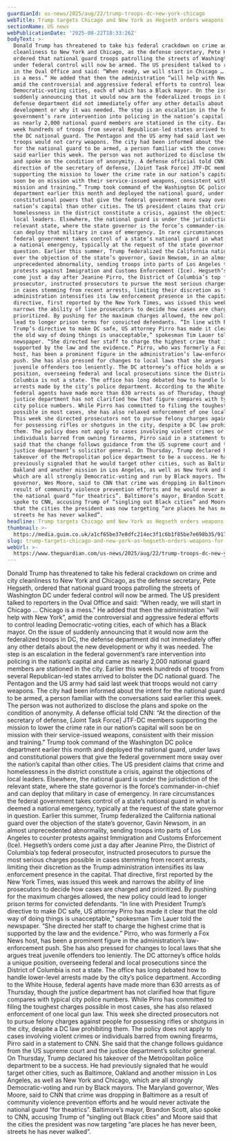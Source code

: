 ```yaml
---
guardianId: us-news/2025/aug/22/trump-troops-dc-new-york-chicago
webTitle: Trump targets Chicago and New York as Hegseth orders weapons for DC troops
sectionName: US news
webPublicationDate: '2025-08-22T18:33:26Z'
bodyText: >-
  Donald Trump has threatened to take his federal crackdown on crime and city
  cleanliness to New York and Chicago, as the defense secretary, Pete Hegseth,
  ordered that national guard troops patrolling the streets of Washington DC
  under federal control will now be armed. The US president talked to reporters
  in the Oval Office and said: “When ready, we will start in Chicago … Chicago
  is a mess.” He added that then the administration “will help with New York”,
  amid the controversial and aggressive federal efforts to control leading
  Democratic-voting cities, each of which has a Black mayor. On the issue of
  suddenly announcing that it would now arm the federalized troops in DC, the
  defense department did not immediately offer any other details about the new
  development or why it was needed. The step is an escalation in the federal
  government’s rare intervention into policing in the nation’s capital and came
  as nearly 2,000 national guard members are stationed in the city. Earlier this
  week hundreds of troops from several Republican-led states arrived to bolster
  the DC national guard. The Pentagon and the US army had said last week that
  troops would not carry weapons. The city had been informed about the intent
  for the national guard to be armed, a person familiar with the conversations
  said earlier this week. The person was not authorized to disclose the plans
  and spoke on the condition of anonymity. A defense official told CNN: “At the
  direction of the secretary of defense, [Joint Task Force] JTF-DC members
  supporting the mission to lower the crime rate in our nation’s capital will
  soon be on mission with their service-issued weapons, consistent with their
  mission and training.” Trump took command of the Washington DC police
  department earlier this month and deployed the national guard, under laws and
  constitutional powers that give the federal government more sway over the
  nation’s capital than other cities. The US president claims that crime and
  homelessness in the district constitute a crisis, against the objections of
  local leaders. Elsewhere, the national guard is under the jurisdiction of the
  relevant state, where the state governor is the force’s commander-in-chief and
  can deploy that military in case of emergency. In rare circumstances the
  federal government takes control of a state’s national guard in what is deemed
  a national emergency, typically at the request of the state governor in
  question. Earlier this summer, Trump federalized the California national guard
  over the objection of the state’s governor, Gavin Newsom, in an almost
  unprecedented abnormality, sending troops into parts of Los Angeles to counter
  protests against Immigration and Customs Enforcement (Ice). Hegseth’s orders
  come just a day after Jeanine Pirro, the District of Columbia’s top federal
  prosecutor, instructed prosecutors to pursue the most serious charges possible
  in cases stemming from recent arrests, limiting their discretion as the Trump
  administration intensifies its law enforcement presence in the capital. That
  directive, first reported by the New York Times, was issued this week and
  narrows the ability of line prosecutors to decide how cases are charged and
  prioritized. By pushing for the maximum charges allowed, the new policy could
  lead to longer prison terms for convicted defendants. “In line with President
  Trump’s directive to make DC safe, US attorney Pirro has made it clear that
  the old way of doing things is unacceptable,” spokesman Tim Lauer told the
  newspaper. “She directed her staff to charge the highest crime that is
  supported by the law and the evidence.” Pirro, who was formerly a Fox News
  host, has been a prominent figure in the administration’s law-enforcement
  push. She has also pressed for changes to local laws that she argues treat
  juvenile offenders too leniently. The DC attorney’s office holds a unique
  position, overseeing federal and local prosecutions since the District of
  Columbia is not a state. The office has long debated how to handle lower-level
  arrests made by the city’s police department. According to the White House,
  federal agents have made more than 630 arrests as of Thursday, though the
  justice department has not clarified how that figure compares with typical
  city police numbers. While Pirro has committed to filing the toughest charges
  possible in most cases, she has also relaxed enforcement of one local gun law.
  This week she directed prosecutors not to pursue felony charges against people
  for possessing rifles or shotguns in the city, despite a DC law prohibiting
  them. The policy does not apply to cases involving violent crimes or
  individuals barred from owning firearms, Pirro said in a statement to CNN. She
  said that the change follows guidance from the US supreme court and the
  justice department’s solicitor general. On Thursday, Trump declared his
  takeover of the Metropolitan police department to be a success. He had
  previously signaled that he would target other cities, such as Baltimore,
  Oakland and another mission in Los Angeles, as well as New York and Chicago,
  which are all strongly Democratic-voting and run by Black mayors. The Maryland
  governor, Wes Moore, said to CNN that crime was dropping in Baltimore as a
  result of community violence prevention efforts and he would never activate
  the national guard “for theatrics”. Baltimore’s mayor, Brandon Scott, also
  spoke to CNN, accusing Trump of “singling out Black cities” and Moore said
  that the cities the president was now targeting “are places he has never been,
  streets he has never walked”.
headline: Trump targets Chicago and New York as Hegseth orders weapons for DC troops
thumbnail: >-
  https://media.guim.co.uk/a1cf65be37e8dfc214ec3f1c6b1f85be7e698b35/917_0_4583_3667/500.jpg
slug: trump-targets-chicago-and-new-york-as-hegseth-orders-weapons-for-dc-troops
webUrl: >-
  https://www.theguardian.com/us-news/2025/aug/22/trump-troops-dc-new-york-chicago
---
```

Donald Trump has threatened to take his federal crackdown on crime and city cleanliness to New York and Chicago, as the defense secretary, Pete Hegseth, ordered that national guard troops patrolling the streets of Washington DC under federal control will now be armed. The US president talked to reporters in the Oval Office and said: “When ready, we will start in Chicago … Chicago is a mess.” He added that then the administration “will help with New York”, amid the controversial and aggressive federal efforts to control leading Democratic-voting cities, each of which has a Black mayor. On the issue of suddenly announcing that it would now arm the federalized troops in DC, the defense department did not immediately offer any other details about the new development or why it was needed. The step is an escalation in the federal government’s rare intervention into policing in the nation’s capital and came as nearly 2,000 national guard members are stationed in the city. Earlier this week hundreds of troops from several Republican-led states arrived to bolster the DC national guard. The Pentagon and the US army had said last week that troops would not carry weapons. The city had been informed about the intent for the national guard to be armed, a person familiar with the conversations said earlier this week. The person was not authorized to disclose the plans and spoke on the condition of anonymity. A defense official told CNN: “At the direction of the secretary of defense, [Joint Task Force] JTF-DC members supporting the mission to lower the crime rate in our nation’s capital will soon be on mission with their service-issued weapons, consistent with their mission and training.” Trump took command of the Washington DC police department earlier this month and deployed the national guard, under laws and constitutional powers that give the federal government more sway over the nation’s capital than other cities. The US president claims that crime and homelessness in the district constitute a crisis, against the objections of local leaders. Elsewhere, the national guard is under the jurisdiction of the relevant state, where the state governor is the force’s commander-in-chief and can deploy that military in case of emergency. In rare circumstances the federal government takes control of a state’s national guard in what is deemed a national emergency, typically at the request of the state governor in question. Earlier this summer, Trump federalized the California national guard over the objection of the state’s governor, Gavin Newsom, in an almost unprecedented abnormality, sending troops into parts of Los Angeles to counter protests against Immigration and Customs Enforcement (Ice). Hegseth’s orders come just a day after Jeanine Pirro, the District of Columbia’s top federal prosecutor, instructed prosecutors to pursue the most serious charges possible in cases stemming from recent arrests, limiting their discretion as the Trump administration intensifies its law enforcement presence in the capital. That directive, first reported by the New York Times, was issued this week and narrows the ability of line prosecutors to decide how cases are charged and prioritized. By pushing for the maximum charges allowed, the new policy could lead to longer prison terms for convicted defendants. “In line with President Trump’s directive to make DC safe, US attorney Pirro has made it clear that the old way of doing things is unacceptable,” spokesman Tim Lauer told the newspaper. “She directed her staff to charge the highest crime that is supported by the law and the evidence.” Pirro, who was formerly a Fox News host, has been a prominent figure in the administration’s law-enforcement push. She has also pressed for changes to local laws that she argues treat juvenile offenders too leniently. The DC attorney’s office holds a unique position, overseeing federal and local prosecutions since the District of Columbia is not a state. The office has long debated how to handle lower-level arrests made by the city’s police department. According to the White House, federal agents have made more than 630 arrests as of Thursday, though the justice department has not clarified how that figure compares with typical city police numbers. While Pirro has committed to filing the toughest charges possible in most cases, she has also relaxed enforcement of one local gun law. This week she directed prosecutors not to pursue felony charges against people for possessing rifles or shotguns in the city, despite a DC law prohibiting them. The policy does not apply to cases involving violent crimes or individuals barred from owning firearms, Pirro said in a statement to CNN. She said that the change follows guidance from the US supreme court and the justice department’s solicitor general. On Thursday, Trump declared his takeover of the Metropolitan police department to be a success. He had previously signaled that he would target other cities, such as Baltimore, Oakland and another mission in Los Angeles, as well as New York and Chicago, which are all strongly Democratic-voting and run by Black mayors. The Maryland governor, Wes Moore, said to CNN that crime was dropping in Baltimore as a result of community violence prevention efforts and he would never activate the national guard “for theatrics”. Baltimore’s mayor, Brandon Scott, also spoke to CNN, accusing Trump of “singling out Black cities” and Moore said that the cities the president was now targeting “are places he has never been, streets he has never walked”.

